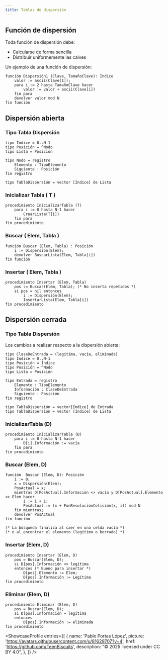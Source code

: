 ```yaml
---
title: Tablas de dispersión
---
```



## Función de dispersión

Toda función de dispersión debe:
- Calcularse de forma sencilla
- Distribuir uniformemente las calves

Un ejemplo de una función de dispersión:

```pseudocodigo
función Dispersión1 (Clave, TamañoClave): Índice
    valor := ascii(Clave[1]);
    para i := 2 hasta TamañoClave hacer
        valor := valor + ascii(Clave[i])
    fin para
    devolver valor mod N
fin función
```

## Dispersión abierta

### Tipo Tabla Dispersión

```pseudocodigo
tipo Índice = 0..N-1
tipo Posición = ^Nodo
tipo Lista = Posición

tipo Nodo = registro
    Elemento : TipoElemento
    Siguiente : Posición
fin registro

tipo TablaDispersión = vector [Índice] de Lista
```

### Inicializar Tabla ( T )

```pseudocodigo
procedimiento InicializarTabla (T)
    para i := 0 hasta N-1 hacer
        CrearLista(T[i])
    fin para
fin procedimiento
```

### Buscar ( Elem, Tabla )

```pseudocodigo
función Buscar (Elem, Tabla) : Posición
    i := Dispersión(Elem);
    devolver BuscarLista(Elem, Tabla[i])
fin función
```

### Insertar ( Elem, Tabla )

```pseudocodigo
procedimiento Insertar (Elem, Tabla)
    pos := Buscar(Elem, Tabla); (* No inserta repetidos *)
    si pos = nil entonces
        i := Dispersión(Elem);
        InsertarLista(Elem, Tabla[i])
fin procedimiento
```

## Dispersión cerrada

### Tipo Tabla Dispersión

Los cambios a realizar respecto a la dispersión abierta:

```pseudocodigo  ins={1,3,9,13} del={4-5,10,14}
tipo ClaseDeEntrada = (legítima, vacía, eliminada)
tipo Índice = 0..N-1
tipo Posición = Índice
tipo Posición = ^Nodo
tipo Lista = Posición

tipo Entrada = registro
    Elemento : TipoElemento
    Información : ClaseDeEntrada
    Siguiente : Posición
fin registro

tipo TablaDispersión = vector[Índice] de Entrada
tipo TablaDispersión = vector [Índice] de Lista
```

### InicializarTabla (D)

```pseudocodigo
procedimiento InicializarTabla (D)
    para i := 0 hasta N-1 hacer
        D[i].Información := vacía
    fin para
fin procedimiento
```

### Buscar (Elem, D)

```pseudocodigo
función  Buscar (Elem, D): Posición
    i := 0;
    x = Dispersión(Elem);
    PosActual = x;
    mientras D[PosActual].Información <> vacía y D[PosActual].Elemento <> Elem hacer
        i := i + 1:
        PosActual := (x + FunResoluciónColisión(x, i)) mod N
    fin mientras;
    devolver PosActual
fin función

(* La búsqueda finaliza al caer en una celda vacía *)
(* o al encontrar el elemento (legítimo o borrado) *)
```

### Insertar (Elem, D)

```pseudocodigo
procedimiento Insertar (Elem, D)
    pos = Buscar(Elem, D);
    si D[pos].Información <> legítima
    entonces (* Bueno para insertar *)
        D[pos].Elemento := Elem;
        D[pos].Información := Legítima
fin procedimiento
```

### Eliminar (Elem, D)

```pseudocodigo
procedimiento Eliminar (Elem, D)
    pos = Buscar(Elem, D);
    si D[pos].Información = legítima
    entonces
        D[pos].Información := eliminada
fin procedimiento
```


<ShowcaseProfile
  entries={[
    {
      name: 'Pablo Portas López',
      picture: 'https://avatars.githubusercontent.com/u/81629707?v=4',
      href: 'https://github.com/TeenBiscuits',
      description:
        "© 2025 licensed under CC BY 4.0",
    },
  ]}
/>
